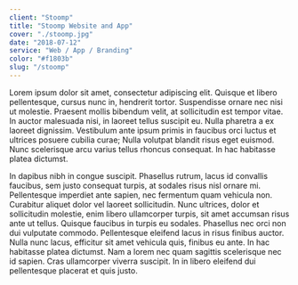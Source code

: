 ```yaml
---
client: "Stoomp"
title: "Stoomp Website and App"
cover: "./stoomp.jpg"
date: "2018-07-12"
service: "Web / App / Branding"
color: "#f1803b"
slug: "/stoomp"
---
```


Lorem ipsum dolor sit amet, consectetur adipiscing elit. Quisque et libero pellentesque, cursus nunc in, hendrerit tortor. Suspendisse ornare nec nisi ut molestie. Praesent mollis bibendum velit, at sollicitudin est tempor vitae. In auctor malesuada nisi, in laoreet tellus suscipit eu. Nulla pharetra a ex laoreet dignissim. Vestibulum ante ipsum primis in faucibus orci luctus et ultrices posuere cubilia curae; Nulla volutpat blandit risus eget euismod. Nunc scelerisque arcu varius tellus rhoncus consequat. In hac habitasse platea dictumst.

In dapibus nibh in congue suscipit. Phasellus rutrum, lacus id convallis faucibus, sem justo consequat turpis, at sodales risus nisl ornare mi. Pellentesque imperdiet ante sapien, nec fermentum quam vehicula non. Curabitur aliquet dolor vel laoreet sollicitudin. Nunc ultrices, dolor et sollicitudin molestie, enim libero ullamcorper turpis, sit amet accumsan risus ante ut tellus. Quisque faucibus in turpis eu sodales. Phasellus nec orci non dui vulputate commodo. Pellentesque eleifend lacus in risus finibus auctor. Nulla nunc lacus, efficitur sit amet vehicula quis, finibus eu ante. In hac habitasse platea dictumst. Nam a lorem nec quam sagittis scelerisque nec id sapien. Cras ullamcorper viverra suscipit. In in libero eleifend dui pellentesque placerat et quis justo.